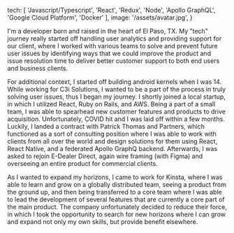   tech: [
    'Javascript/Typescript',
    'React',
    'Redux',
    'Node',
    'Apollo GraphQL',
    'Google Cloud Platform',
    'Docker'
  ],
  image: '/assets/avatar.jpg',
}

I'm a developer born and raised in the heart of El Paso, TX. My "tech" journey really started off handling user analytics and providing support for our client, where I worked with various teams to solve and prevent future user issues by identifying ways that we could improve the product and issue resolution time to deliver better customer support to both end users and business clients.

For additional context, I started off building android kernels when I was 14. While working for C3i Solutions, I wanted to be a part of the process in truly solving user issues, thus I began my journey. I shortly joined a local startup, in which I utilized React, Ruby on Rails, and AWS. Being a part of a small team, I was able to spearhead new customer features and products to drive acquisition. Unfortunately, COVID hit and I was laid off within a few months. Luckily, I landed a contract with Patrick Thomas and Partners, which functioned as a sort of consulting position where I was able to work with clients from all over the world and design solutions for them using React, React Native, and a federated Apollo GraphQ backend. Afterwards, I was asked to rejoin E-Dealer Direct, again wire framing (with Figma) and overseeing an entire product for commercial clients.

As I wanted to expand my horizons, I came to work for Kinsta, where I was able to learn and grow on a globally distributed team, seeing a product from the ground up, and then being transferred to a core team where I was able to lead the development of several features that are currently a core part of the main product. The company unfortunately decided to reduce their force, in which I took the opportunity to search for new horizons where I can grow and expand not only my own skills, but provide benefit elsewhere.